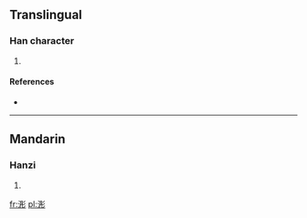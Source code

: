 ==Translingual==

===Han character===
{{Han char|rn=85|rad=水|as=07|sn=10|four=3202<sub>2</sub>|canj=水月卜竹 (EBYH)}}

# {{defn|Han|sort=水07}}

====References====
* {{Han ref|kx=0625.120|dkj=17501|dj=1023.090|hdz=31631.060|uh=6D75|ud=28021|bh=D268|bd=53864}}

----

==Mandarin==

===Hanzi===
{{cmn-hanzi|pin=[[tóng]] ([[tong2]])|wg=t'ung<sup>2</sup>}}

# {{defn|Mandarin|sort=水07}}

[[fr:浵]]
[[pl:浵]]